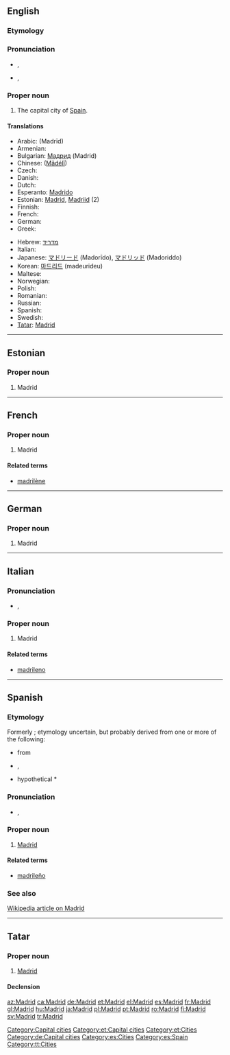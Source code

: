 {{wikipedia}}
==English==

===Etymology===
{{etyl|es}} {{term|Madrid|lang=es}}

===Pronunciation===
* {{a|UK}} {{IPA|/məˈdɹɪd/}}, {{SAMPA|/m@"drId/}}
* {{a|US}} {{IPA|/məˈd(ʒ)rɪd/}}, {{SAMPA|/m@"d(Z)rId/}}

===Proper noun===
{{en-proper noun}}

# The capital city of [[Spain]].

====Translations====
{{trans-top|capital of Spain}}
* Arabic: {{Arab|[[مدريد]]}} (Madrīd) {{m}}
* Armenian: {{t-|hy|Մադրիդ|tr=Madrid|sc=Armn|xs=Armenian}}
* Bulgarian: [[Мадрид]] (Madrid)
* Chinese: {{zh-ts|馬德里|马德里}} ([[Mǎdélǐ]])
* Czech: {{t-|cs|Madrid}}
* Danish: {{t-|da|Madrid}}
* Dutch: {{t-|nl|Madrid|n}}
* Esperanto: [[Madrido]]
* Estonian: [[#Estonian|Madrid]], [[Madriid]] (2)
* Finnish: {{t+|fi|Madrid}}
* French: {{t+|fr|Madrid|m}}
* German: {{t+|de|Madrid|n}}
* Greek: {{t+|el|Μαδρίτη|f|tr=Madhriti|sc=Grek}}
{{trans-mid}}
* Hebrew: [[מדריד]]
* Italian: {{t-|it|Madrid|f}}
* Japanese: [[マドリード]] (Madorīdo), [[マドリッド]] (Madoriddo)
* Korean: [[마드리드]] (madeurideu)
* Maltese: {{t-|mt|Madrid|xs=Maltese}}
* Norwegian: {{t-|no|Madrid}}
* Polish: {{t+|pl|Madryt|m}}
* Romanian: {{t+|ro|Madrid}}
* Russian: {{t|ru|Мадрид|m|tr=Madríd|sc=Cyrl}}
* Spanish: {{t+|es|Madrid}}
* Swedish: {{t-|sv|Madrid}}
* [[Tatar]]: [[Madrid#Tatar|Madrid]]
{{trans-bottom}}

[[Category:Capital cities]]

----

==Estonian==

===Proper noun===
{{infl|et|proper noun}}

# Madrid

[[Category:et:Capital cities]]
[[Category:et:Cities]]

----

==French==

===Proper noun===
{{infl|fr|proper noun}}

# Madrid

====Related terms====
* [[madrilène]]

----

==German==

===Proper noun===
{{infl|de|proper noun}}

# Madrid

[[Category:de:Capital cities]]

----

==Italian==

===Pronunciation===
* {{IPA|/maˈdrid/|lang=it}}, {{SAMPA|/ma"drid/|lang=it}}

===Proper noun===
{{infl|it|proper noun|g=f}}

# Madrid

====Related terms====
* [[madrileno]]

----

==Spanish==

===Etymology===
Formerly {{term|Magerit|lang=es}}; etymology uncertain, but probably derived from one or more of the following:
* {{etyl|ar|es}} {{term|المجريط|sc=Arab|tr=al-Magrīt||source of water|lang=ar}} from {{term|مجرى|sc=Arab|tr=majrá||[[stream]]}}
* {{etyl|la|es}} {{term|matrix||mother or womb [of rivers]|lang=la}},
* hypothetical {{etyl|cel|es}} *{{term||mageto ritu|great bridge}}

===Pronunciation===
* {{IPA|/maˈð̞ɾið̞/|lang=es}}, {{SAMPA|/ma"D4iD/|lang=es}}

===Proper noun===
{{infl|es|proper noun}}

# [[Madrid#English|Madrid]]

====Related terms====
* [[madrileño]]

===See also===
[[w:Madrid|Wikipedia article on Madrid]]

[[Category:es:Cities]]
[[Category:es:Spain]]

----

==Tatar==

===Proper noun===
{{infl|tt|proper noun}} [http://www2.azatliq.org/analysis/analysis/tb/2003/10/B26F239D-E59E-4CE2-85C4-43117B36D7E0.asp ]

# [[Madrid#English|Madrid]]

====Declension====
{{tt-latin-noun|nıñ|ga|nı|da|dan}}

[[Category:tt:Cities]]

[[az:Madrid]]
[[ca:Madrid]]
[[de:Madrid]]
[[et:Madrid]]
[[el:Madrid]]
[[es:Madrid]]
[[fr:Madrid]]
[[gl:Madrid]]
[[hu:Madrid]]
[[ja:Madrid]]
[[pl:Madrid]]
[[pt:Madrid]]
[[ro:Madrid]]
[[fi:Madrid]]
[[sv:Madrid]]
[[tr:Madrid]]
